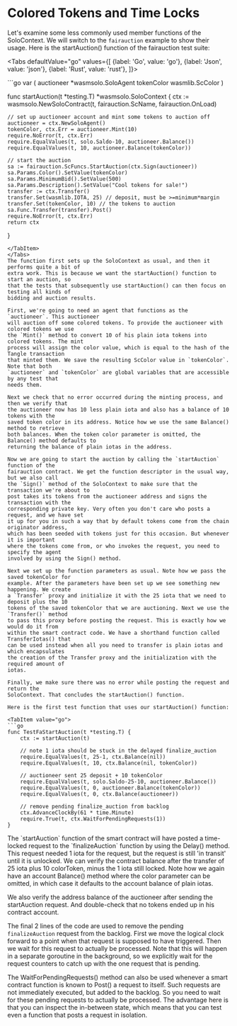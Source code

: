 
# Colored Tokens and Time Locks

Let's examine some less commonly used member functions of the SoloContext. We will switch
to the `fairauction` example to show their usage. Here is the startAuction()
function of the fairauction test suite:

<Tabs defaultValue="go"
    values={[
        {label: 'Go', value: 'go'},
        {label: 'Json', value: 'json'},
        {label: 'Rust', value: 'rust'},
    ]}>

<TabItem value="go">
```go
var (
    auctioneer *wasmsolo.SoloAgent
    tokenColor wasmlib.ScColor
)

func startAuction(t *testing.T) *wasmsolo.SoloContext {
    ctx := wasmsolo.NewSoloContract(t, fairauction.ScName, fairauction.OnLoad)
    
    // set up auctioneer account and mint some tokens to auction off
    auctioneer = ctx.NewSoloAgent()
    tokenColor, ctx.Err = auctioneer.Mint(10)
    require.NoError(t, ctx.Err)
    require.EqualValues(t, solo.Saldo-10, auctioneer.Balance())
    require.EqualValues(t, 10, auctioneer.Balance(tokenColor))
    
    // start the auction
    sa := fairauction.ScFuncs.StartAuction(ctx.Sign(auctioneer))
    sa.Params.Color().SetValue(tokenColor)
    sa.Params.MinimumBid().SetValue(500)
    sa.Params.Description().SetValue("Cool tokens for sale!")
    transfer := ctx.Transfer()
    transfer.Set(wasmlib.IOTA, 25) // deposit, must be >=minimum*margin
    transfer.Set(tokenColor, 10) // the tokens to auction
    sa.Func.Transfer(transfer).Post()
    require.NoError(t, ctx.Err)
    return ctx
}
```
</TabItem>
</Tabs>
The function first sets up the SoloContext as usual, and then it performs quite a bit of
extra work. This is because we want the startAuction() function to start an auction, so
that the tests that subsequently use startAuction() can then focus on testing all kinds of
bidding and auction results.

First, we're going to need an agent that functions as the `auctioneer`. This auctioneer
will auction off some colored tokens. To provide the auctioneer with colored tokens we use
the `Mint()` method to convert 10 of his plain iota tokens into colored tokens. The mint
process will assign the color value, which is equal to the hash of the Tangle transaction
that minted them. We save the resulting ScColor value in `tokenColor`. Note that both
`auctioneer` and `tokenColor` are global variables that are accessible by any test that
needs them.

Next we check that no error occurred during the minting process, and then we verify that
the auctioneer now has 10 less plain iota and also has a balance of 10 tokens with the
saved token color in its address. Notice how we use the same Balance() method to retrieve
both balances. When the token color parameter is omitted, the Balance() method defaults to
returning the balance of plain iotas in the address.

Now we are going to start the auction by calling the `startAuction` function of the
fairauction contract. We get the function descriptor in the usual way, but we also call
the `Sign()` method of the SoloContext to make sure that the transaction we're about to
post takes its tokens from the auctioneer address and signs the transaction with the
corresponding private key. Very often you don't care who posts a request, and we have set
it up for you in such a way that by default tokens come from the chain originator address,
which has been seeded with tokens just for this occasion. But whenever it is important
where the tokens come from, or who invokes the request, you need to specify the agent
involved by using the Sign() method.

Next we set up the function parameters as usual. Note how we pass the saved tokenColor for
example. After the parameters have been set up we see something new happening. We create
a `Transfer` proxy and initialize it with the 25 iota that we need to deposit plus the 10
tokens of the saved tokenColor that we are auctioning. Next we use the `Transfer()` method
to pass this proxy before posting the request. This is exactly how we would do it from
within the smart contract code. We have a shorthand function called TransferIotas() that
can be used instead when all you need to transfer is plain iotas and which encapsulates
the creation of the Transfer proxy and the initialization with the required amount of
iotas.

Finally, we make sure there was no error while posting the request and return the
SoloContext. That concludes the startAuction() function.

Here is the first test function that uses our startAuction() function:

<TabItem value="go">
```go
func TestFaStartAuction(t *testing.T) {
    ctx := startAuction(t)
    
    // note 1 iota should be stuck in the delayed finalize_auction
    require.EqualValues(t, 25-1, ctx.Balance(nil))
    require.EqualValues(t, 10, ctx.Balance(nil, tokenColor))
    
    // auctioneer sent 25 deposit + 10 tokenColor
    require.EqualValues(t, solo.Saldo-25-10, auctioneer.Balance())
    require.EqualValues(t, 0, auctioneer.Balance(tokenColor))
    require.EqualValues(t, 0, ctx.Balance(auctioneer))
    
    // remove pending finalize_auction from backlog
    ctx.AdvanceClockBy(61 * time.Minute)
    require.True(t, ctx.WaitForPendingRequests(1))
}
```
</TabItem>
The `startAuction` function of the smart contract will have posted a time-locked request
to the `finalizeAuction` function by using the Delay() method. This request needed 1 iota
for the request, but the request is still 'in transit' until it is unlocked. We can verify
the contract balance after the transfer of 25 iota plus 10 colorToken, minus the 1 iota
still locked. Note how we again have an account Balance() method where the color parameter
can be omitted, in which case it defaults to the account balance of plain iotas.

We also verify the address balance of the auctioneer after sending the startAuction
request. And double-check that no tokens ended up in his contract account.

The final 2 lines of the code are used to remove the pending `finalizeAuction` request
from the backlog. First we move the logical clock forward to a point when that request is
supposed to have triggered. Then we wait for this request to actually be processed. Note
that this will happen in a separate goroutine in the background, so we explicitly wait for
the request counters to catch up with the one request that is pending.

The WaitForPendingRequests() method can also be used whenever a smart contract function is
known to Post() a request to itself. Such requests are not immediately executed, but added
to the backlog. So you need to wait for these pending requests to actually be processed.
The advantage here is that you can inspect the in-between state, which means that you can
test even a function that posts a request in isolation.